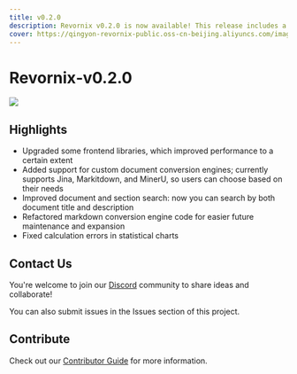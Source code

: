 ```yaml
---
title: v0.2.0
description: Revornix v0.2.0 is now available! This release includes a number of improvements and new features, including support for custom document conversion engines, improved search functionality, and refactored code for easier maintenance.
cover: https://qingyon-revornix-public.oss-cn-beijing.aliyuncs.com/images/202506181320196.png
---
```


# Revornix‑v0.2.0

![](https://qingyon-revornix-public.oss-cn-beijing.aliyuncs.com/images/202506181320196.png)

## Highlights

- Upgraded some frontend libraries, which improved performance to a certain extent
- Added support for custom document conversion engines; currently supports Jina, Markitdown, and MinerU, so users can choose based on their needs
- Improved document and section search: now you can search by both document title and description
- Refactored markdown conversion engine code for easier future maintenance and expansion
- Fixed calculation errors in statistical charts

## Contact Us

You're welcome to join our [Discord](https://discord.com/invite/3XZfz84aPN) community to share ideas and collaborate!

You can also submit issues in the Issues section of this project.

## Contribute

Check out our [Contributor Guide](https://revornix.com/docs/developer/contribute) for more information.